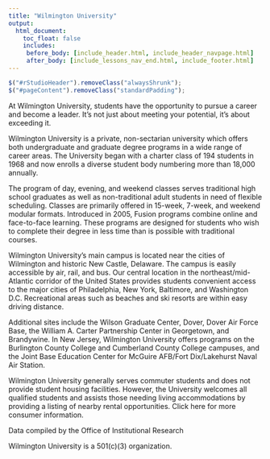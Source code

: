```yaml
---
title: "Wilmington University"
output:
  html_document:
    toc_float: false
    includes:
     before_body: [include_header.html, include_header_navpage.html]
     after_body: [include_lessons_nav_end.html, include_footer.html]
---
```


```js
$("#rStudioHeader").removeClass("alwaysShrunk");
$("#pageContent").removeClass("standardPadding");
```

At Wilmington University, students have the opportunity to pursue a career and become a leader. It's not just about meeting your potential, it's about exceeding it.

Wilmington University is a private, non-sectarian university which offers both undergraduate and graduate degree programs in a wide range of career areas. The University began with a charter class of 194 students in 1968 and now enrolls a diverse student body numbering more than 18,000 annually.

The program of day, evening, and weekend classes serves traditional high school graduates as well as non-traditional adult students in need of flexible scheduling. Classes are primarily offered in 15-week, 7-week, and weekend modular formats. Introduced in 2005, Fusion programs combine online and face-to-face learning. These programs are designed for students who wish to complete their degree in less time than is possible with traditional courses.

Wilmington University’s main campus is located near the cities of Wilmington and historic New Castle, Delaware. The campus is easily accessible by air, rail, and bus. Our central location in the northeast/mid-Atlantic corridor of the United States provides students convenient access to the major cities of Philadelphia, New York, Baltimore, and Washington D.C. Recreational areas such as beaches and ski resorts are within easy driving distance.

Additional sites include the Wilson Graduate Center, Dover, Dover Air Force Base, the William A. Carter Partnership Center in Georgetown, and Brandywine. In New Jersey, Wilmington University offers programs on the Burlington County College and Cumberland County College campuses, and the Joint Base Education Center for McGuire AFB/Fort Dix/Lakehurst Naval Air Station.

Wilmington University generally serves commuter students and does not provide student housing facilities. However, the University welcomes all qualified students and assists those needing living accommodations by providing a listing of nearby rental opportunities.
Click here for more consumer information.

Data compiled by the Office of Institutional Research

Wilmington University is a 501(c)(3) organization. 

